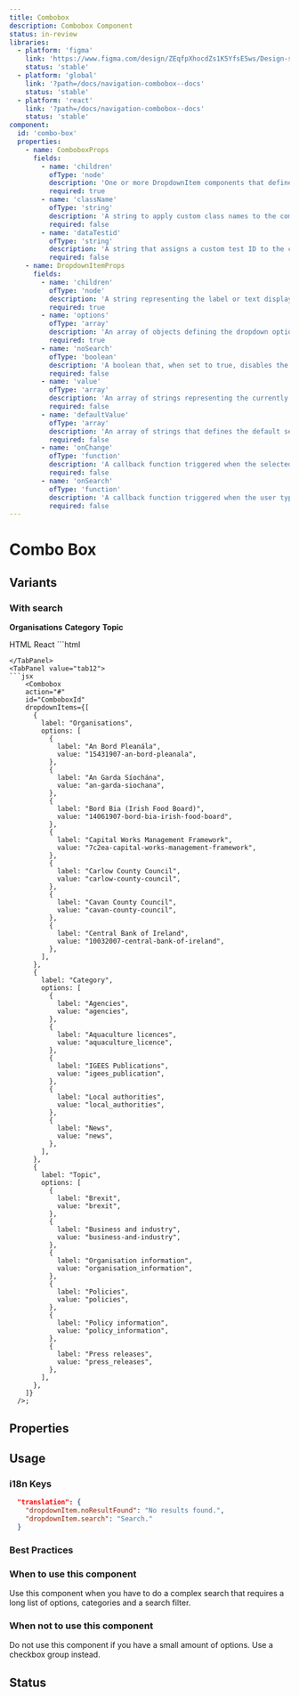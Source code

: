 ```yaml
---
title: Combobox
description: Combobox Component
status: in-review
libraries:
  - platform: 'figma'
    link: 'https://www.figma.com/design/ZEqfpXhocdZs1K5YfsE5ws/Design-system?node-id=1668-2105'
    status: 'stable'
  - platform: 'global'
    link: '?path=/docs/navigation-combobox--docs'
    status: 'stable'
  - platform: 'react'
    link: '?path=/docs/navigation-combobox--docs'
    status: 'stable'
component:
  id: 'combo-box'
  properties:
    - name: ComboboxProps
      fields:
        - name: 'children'
          ofType: 'node'
          description: 'One or more DropdownItem components that define the options in the combobox.'
          required: true
        - name: 'className'
          ofType: 'string'
          description: 'A string to apply custom class names to the combobox for styling.'
          required: false
        - name: 'dataTestid'
          ofType: 'string'
          description: 'A string that assigns a custom test ID to the combobox for testing purposes.'
          required: false
    - name: DropdownItemProps
      fields:
        - name: 'children'
          ofType: 'node'
          description: 'A string representing the label or text displayed for the dropdown item.'
          required: true
        - name: 'options'
          ofType: 'array'
          description: 'An array of objects defining the dropdown options. Each option has a label and value.'
          required: true
        - name: 'noSearch'
          ofType: 'boolean'
          description: 'A boolean that, when set to true, disables the search functionality within the dropdown.'
          required: false
        - name: 'value'
          ofType: 'array'
          description: 'An array of strings representing the currently selected values. Useful for controlled components.'
          required: false
        - name: 'defaultValue'
          ofType: 'array'
          description: 'An array of strings that defines the default selected values when the component is first rendered.'
          required: false
        - name: 'onChange'
          ofType: 'function'
          description: 'A callback function triggered when the selected values change. Receives the updated array of selected values as a parameter.'
          required: false
        - name: 'onSearch'
          ofType: 'function'
          description: 'A callback function triggered when the user types in the search input. Receives the current query string as a parameter.'
          required: false
---
```


# Combo Box

## Variants

### With search

<ComponentContainer>
  <Form>
    <Combobox>
      <DropdownItem
        options={[
          {
            label: 'An Bord Pleanála',
            value: '15431907-an-bord-pleanala',
          },
          {
            label: 'An Garda Síochána',
            value: 'an-garda-siochana',
          },
          {
            label: 'Bord Bia (Irish Food Board)',
            value: '14061907-bord-bia-irish-food-board',
          },
          {
            label: 'Capital Works Management Framework',
            value: '7c2ea-capital-works-management-framework',
          },
          {
            label: 'Carlow County Council',
            value: 'carlow-county-council',
          },
          {
            label: 'Cavan County Council',
            value: 'cavan-county-council',
          },
          {
            label: 'Central Bank of Ireland',
            value: '10032007-central-bank-of-ireland',
          },
        ]}
      >
        <b style={{ fontWeight: 400 }}>Organisations</b>
      </DropdownItem>
      <DropdownItem
        options={[
          {
            label: 'Agencies',
            value: 'agencies',
          },
          {
            label: 'Aquaculture licences',
            value: 'aquaculture_licence',
          },
          {
            label: 'Biographies',
            value: 'biographies',
          },
          {
            label: 'Campaigns',
            value: 'campaigns',
          },
          {
            label: 'Circulars',
            value: 'circulars',
          },
          {
            label: 'Collections',
            value: 'collections',
          },
          {
            label: 'Consultations',
            value: 'consultations',
          },
          {
            label: 'Coroner cases',
            value: 'coroner_cases',
          },
          {
            label: 'Departments',
            value: 'departments',
          },
          {
            label: 'Forms',
            value: 'forms',
          },
          {
            label: 'IGEES Publications',
            value: 'igees_publication',
          },
          {
            label: 'Local authorities',
            value: 'local_authorities',
          },
          {
            label: 'News',
            value: 'news',
          },
        ]}
      >
        <b style={{ fontWeight: 400 }}>Category</b>
      </DropdownItem>
      <DropdownItem
        options={[
          {
            label: 'Brexit',
            value: 'brexit',
          },
          {
            label: 'Business and industry',
            value: 'business-and-industry',
          },
          {
            label: 'COVID-19',
            value: 'covid-19',
          },
          {
            label: 'Corporate information',
            value: 'corporate-information',
          },
          {
            label: 'Crime, justice and law',
            value: 'crime-justice-and-law',
          },
          {
            label: 'Defence and armed forces',
            value: 'defence-and-armed-force',
          },
          {
            label: 'Education, training and skills',
            value: 'education-training-and-skills',
          },
          {
            label: 'News',
            value: 'news',
          },
          {
            label: 'Organisation information',
            value: 'organisation_information',
          },
          {
            label: 'Policies',
            value: 'policies',
          },
          {
            label: 'Policy information',
            value: 'policy_information',
          },
          {
            label: 'Press releases',
            value: 'press_releases',
          },
        ]}
      >
        <b style={{ fontWeight: 400 }}>Topic</b>
      </DropdownItem>
    </Combobox>
  </Form>
</ComponentContainer>

<Tabs id="tab1">
   <TabList>
    <TabItem value="tab11" checked>HTML</TabItem>
    <TabItem value="tab12">React</TabItem>
  </TabList>
  <TabPanel value="tab11">
  ```html
    
  ```
  </TabPanel>
  <TabPanel value="tab12">
  ```jsx 
      <Combobox
      action="#"
      id="ComboboxId"
      dropdownItems={[
        {
          label: "Organisations",
          options: [
            {
              label: "An Bord Pleanála",
              value: "15431907-an-bord-pleanala",
            },
            {
              label: "An Garda Síochána",
              value: "an-garda-siochana",
            },
            {
              label: "Bord Bia (Irish Food Board)",
              value: "14061907-bord-bia-irish-food-board",
            },
            {
              label: "Capital Works Management Framework",
              value: "7c2ea-capital-works-management-framework",
            },
            {
              label: "Carlow County Council",
              value: "carlow-county-council",
            },
            {
              label: "Cavan County Council",
              value: "cavan-county-council",
            },
            {
              label: "Central Bank of Ireland",
              value: "10032007-central-bank-of-ireland",
            },
          ],
        },
        {
          label: "Category",
          options: [
            {
              label: "Agencies",
              value: "agencies",
            },
            {
              label: "Aquaculture licences",
              value: "aquaculture_licence",
            },
            {
              label: "IGEES Publications",
              value: "igees_publication",
            },
            {
              label: "Local authorities",
              value: "local_authorities",
            },
            {
              label: "News",
              value: "news",
            },
          ],
        },
        {
          label: "Topic",
          options: [
            {
              label: "Brexit",
              value: "brexit",
            },
            {
              label: "Business and industry",
              value: "business-and-industry",
            },
            {
              label: "Organisation information",
              value: "organisation_information",
            },
            {
              label: "Policies",
              value: "policies",
            },
            {
              label: "Policy information",
              value: "policy_information",
            },
            {
              label: "Press releases",
              value: "press_releases",
            },
          ],
        },
      ]}
    />;
  ```
</TabPanel>
</Tabs>

## Properties

<ComponentPropertiesTable componentId="combo-box" />

## Usage

### i18n Keys

```json
  "translation": {
    "dropdownItem.noResultFound": "No results found.",
    "dropdownItem.search": "Search."
  }
```

### Best Practices

### When to use this component

Use this component when you have to do a complex search that requires a long list of options, categories and a search filter.

### When not to use this component

Do not use this component if you have a small amount of options. Use a checkbox group instead.

## Status

<ComponentStatusBlock componentId="combo-box" />
